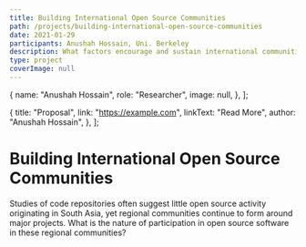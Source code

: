 ```yaml
---
title: Building International Open Source Communities
path: /projects/building-international-open-source-communities
date: 2021-01-29
participants: Anushah Hossain, Uni. Berkeley
description: What factors encourage and sustain international communities of contributors to open source projects?
type: project
coverImage: null
---
```


  {
    name: "Anushah Hossain",
    role: "Researcher",
    image: null,
  },
];

  {
    title: "Proposal",
    link: "https://example.com",
    linkText: "Read More",
    author: "Anushah Hossain",
  },
];

# Building International Open Source Communities

Studies of code repositories often suggest little open source activity originating in South Asia, yet regional communities continue to form around major projects. What is the nature of participation in open source software in these regional communities?
